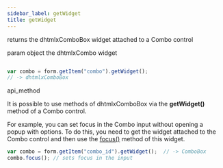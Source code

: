 ```yaml
---
sidebar_label: getWidget
title: getWidget
---
```



          


<Short>
 returns the dhtmlxComboBox widget attached to a Combo control




</Short>



param   object    the dhtmlxCombo widget

~~~js

var combo = form.getItem("combo").getWidget();  
// -> dhtmlxComboBox


~~~
 api_method

<Descr>

It is possible to use methods of dhtmlxComboBox via the <strong>getWidget()</strong> method of a Combo control.

For example, you can set focus in the Combo input without opening a popup with options. To do this, you need to get the widget attached to the Combo control and then use the [focus()](/combo/api/combobox_focus_method) method of this widget.

~~~js
var combo = form.getItem("combo_id").getWidget();  // -> ComboBox
combo.focus(); // sets focus in the input
~~~




</Descr>

